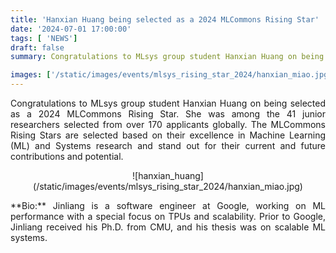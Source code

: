 ```yaml
---
title: 'Hanxian Huang being selected as a 2024 MLCommons Rising Star'
date: '2024-07-01 17:00:00'
tags: [ 'NEWS']
draft: false
summary: Congratulations to MLsys group student Hanxian Huang on being selected as a 2024 MLCommons Rising Star. She was among the 41 junior researchers selected from over 170 applicants globally. The MLCommons Rising Stars are selected based on their excellence in Machine Learning (ML) and Systems research and stand out for their current and future contributions and potential. 

images: ['/static/images/events/mlsys_rising_star_2024/hanxian_miao.jpg']
---
```


<p align="justify">
Congratulations to MLsys group student Hanxian Huang on being selected as a 2024 MLCommons Rising Star. She was among the 41 junior researchers selected from over 170 applicants globally. The MLCommons Rising Stars are selected based on their excellence in Machine Learning (ML) and Systems research and stand out for their current and future contributions and potential. 
</p>

<center>
![hanxian_huang](/static/images/events/mlsys_rising_star_2024/hanxian_miao.jpg)
</center>

<p align="justify">
**Bio:** Jinliang is a software engineer at Google, working on ML performance with a special focus on TPUs and scalability. Prior to Google, Jinliang received his Ph.D. from CMU, and his thesis was on scalable ML systems.
</p>